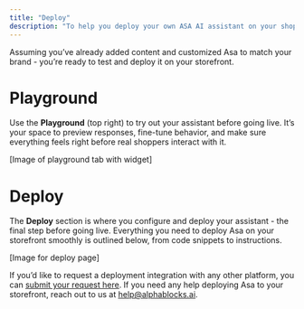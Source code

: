 ```yaml
---
title: "Deploy"
description: "To help you deploy your own ASA AI assistant on your shopping storefront."
---
```


Assuming you’ve already added content and customized Asa to match your brand - you’re ready to test and deploy it on your storefront.

# **Playground**

Use the **Playground** (top right) to try out your assistant before going live. It’s your space to preview responses, fine-tune behavior, and make sure everything feels right before real shoppers interact with it.

[Image of playground tab with widget]

# **Deploy**

The **Deploy** section is where you configure and deploy your assistant - the final step before going live. Everything you need to deploy Asa on your storefront smoothly is outlined below, from code snippets to instructions.

[Image for deploy page]

If you’d like to request a deployment integration with any other platform, you can [<u>submit your request here</u>](https://forms.alphablocks.ai/request-integrations). If you need any help deploying Asa to your storefront, reach out to us at [<u>help@alphablocks.ai</u>](mailto:help@alphablocks.ai).